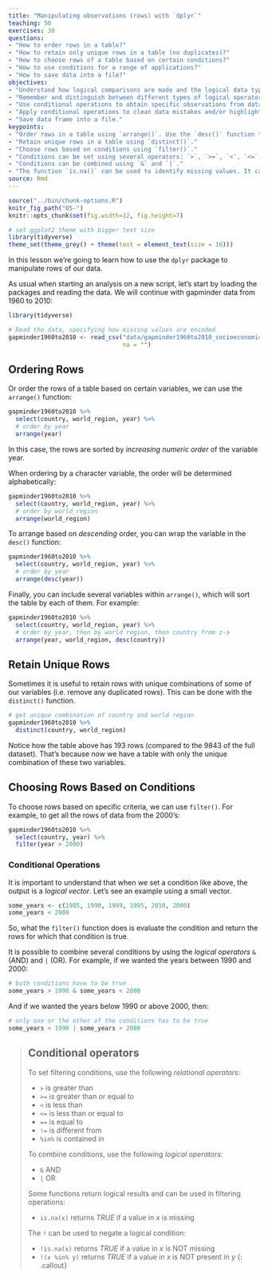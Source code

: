 ```yaml
---
title: "Manipulating observations (rows) with `dplyr`"
teaching: 50
exercises: 30
questions:
- "How to order rows in a table?"
- "How to retain only unique rows in a table (no duplicates)?"
- "How to choose rows of a table based on certain conditions?"
- "How to use conditions for a range of applications?"
- "How to save data into a file?"
objectives: 
- "Understand how logical comparisons are made and the logical data type."
- "Remember and distinguish between different types of logical operators."
- "Use conditional operations to obtain specific observations from data using the `filter()` function."
- "Apply conditional operations to clean data mistakes and/or highlight elements of interest in graphs using the `ifelse()` function."
- "Save data frame into a file."
keypoints:
- "Order rows in a table using `arrange()`. Use the `desc()` function to sort in descending order."
- "Retain unique rows in a table using `distinct()`."
- "Choose rows based on conditions using `filter()`."
- "Conditions can be set using several operators: `>`, `>=`, `<`, `<=`, `==`, `!=`, `%in%`."
- "Conditions can be combined using `&` and `|`."
- "The function `is.na()` can be used to identify missing values. It can be negated `!is.na()` to find non-missing values."
source: Rmd
---
```


```r
source("../bin/chunk-options.R")
knitr_fig_path("05-")
knitr::opts_chunk$set(fig.width=12, fig.height=7) 
```

```r
# set ggplot2 theme with bigger text size
library(tidyverse)
theme_set(theme_grey() + theme(text = element_text(size = 16)))
```


In this lesson we're going to learn how to use the `dplyr` package to manipulate rows 
of our data. 

As usual when starting an analysis on a new script, let's start by loading the 
packages and reading the data. We will continue with gapminder data from 1960 to 2010:

```r
library(tidyverse)

# Read the data, specifying how missing values are encoded
gapminder1960to2010 <- read_csv("data/gapminder1960to2010_socioeconomic.csv", 
                                na = "")
```


## Ordering Rows

Or order the rows of a table based on certain variables, we can use the `arrange()` 
function:

```r
gapminder1960to2010 %>% 
  select(country, world_region, year) %>% 
  # order by year
  arrange(year)
```

In this case, the rows are sorted by _increasing numeric order_ of the variable 
year. 

When ordering by a character variable, the order will be determined alphabetically:

```r
gapminder1960to2010 %>% 
  select(country, world_region, year) %>% 
  # order by world_region
  arrange(world_region)
```

To arrange based on _descending_ order, you can wrap the variable in the `desc()`
function:

```r
gapminder1960to2010 %>% 
  select(country, world_region, year) %>% 
  # order by year
  arrange(desc(year))
```

Finally, you can include several variables within `arrange()`, which will sort the 
table by each of them. For example:

```r
gapminder1960to2010 %>% 
  select(country, world_region, year) %>% 
  # order by year, then by world region, then country from z-a
  arrange(year, world_region, desc(country))
```


## Retain Unique Rows

Sometimes it is useful to retain rows with unique combinations of some of our variables
(i.e. remove any duplicated rows). This can be done with the `distinct()` function. 

```r
# get unique combination of country and world region
gapminder1960to2010 %>% 
  distinct(country, world_region)
```

Notice how the table above has 193 rows (compared to the 9843 of the full dataset). 
That's because now we have a table with only the unique combination of these two variables. 


## Choosing Rows Based on Conditions

To choose rows based on specific criteria, we can use `filter()`. For example, 
to get all the rows of data from the 2000's:

```r
gapminder1960to2010 %>% 
  select(country, year) %>% 
  filter(year > 2000)
```


### Conditional Operations

It is important to understand that when we set a condition like above, the output 
is a _logical vector_. Let's see an example using a small vector.

```r
some_years <- c(1985, 1990, 1999, 1995, 2010, 2000)
some_years < 2000
```

So, what the `filter()` function does is evaluate the condition and return the rows 
for which that condition is true. 

It is possible to combine several conditions by using the _logical operators_ 
`&` (AND) and `|` (OR). For example, if we wanted the years between 1990 and 2000:

```r
# both conditions have to be true
some_years > 1990 & some_years < 2000
```

And if we wanted the years below 1990 or above 2000, then:

```r
# only one or the other of the conditions has to be true
some_years < 1990 | some_years > 2000
```


> ## Conditional  operators
> 
> To set filtering conditions, use the following _relational operators_:
> 
> - `>` is greater than
> - `>=` is greater than or equal to
> - `<` is less than
> - `<=` is less than or equal to
> - `==` is equal to
> - `!=` is different from
> - `%in%` is contained in
> 
> To combine conditions, use the following _logical operators_:
> 
> - `&` AND
> - `|` OR
> 
> Some functions return logical results and can be used in filtering operations:
> 
> - `is.na(x)` returns _TRUE_ if a value in _x_ is missing
> 
> The `!` can be used to negate a logical condition:
> 
> - `!is.na(x)` returns _TRUE_ if a value in _x_ is NOT missing
> - `!(x %in% y)` returns _TRUE_ if a value in _x_ is NOT present in _y_
{: .callout}

<!--
Let's see an example on how we can combine the `filter()` function with plotting. 

In Hans Rosling's TED Talk, he compared the change in `income_per_person` and `child_mortality` 
between three countries: Uganda, Brazil and South Korea. 

```r
gapminder1960to2010 %>% 
  filter(country %in% c("Uganda", "Brazil", "South Korea")) %>% 
  arrange(country, year) %>% 
  ggplot(aes(income_per_person, child_mortality)) +
  geom_path(aes(colour = country), arrow = arrow())
```


DO THESE AS EXERCISE

How many rows of data are not missing values for `life_expectancy` and `children_per_woman`?

Try and recreate the graph below, which shows the relationship between `children_per_woman`
and `life_expectancy` across three specific decades. 

```r
gapminder1960to2010 %>% 
  mutate(population_total = population_male + population_female) %>% 
  filter(year %in% c(1960, 1990, 2010)) %>% 
  ggplot(aes(children_per_woman, life_expectancy)) +
  geom_point(aes(size = population_total, colour = world_region)) +
  facet_grid(cols = vars(year)) +
  scale_colour_brewer(palette = "Dark2") +
  labs(x = "Fertility Rate (children per woman)", y = "Life Expectancy (years)", 
       size = "Total Population", colour = "Region")
```

One of the countries seems to stand out from the general trend in 1960. Can you 
identify which country that is? Can you plot how its `life_expectancy` changed 
over time compared to your own country?

```r
gapminder1960to2010 %>% 
  filter(year == 1960 & children_per_woman < 5 & life_expectancy < 35)
```

```r
gapminder1960to2010 %>% 
  filter(country %in% c("China", "Portugal")) %>% 
  ggplot(aes(x = year, y = life_expectancy)) +
  geom_line(aes(colour = country))
```


USE THIS EXERCISE WITH `filter()` AND `arrange()` TO IDENTIFY THE COUNTRIES

> How did the difference in life expectancy between male and female change over time for each country? 
> (hint: use the aesthetic `group = country` within `geom_line()` to have a line for each country).
> > 
> > Here is the line plot showing the change of this difference over time. 
> > There are two countries that have very abrupt change in the 80s 
> > ([possible reason](https://en.wikipedia.org/wiki/Iran%E2%80%93Iraq_War)). 
> > 
> > ```{r}
> > gapminder1960to2010 %>% 
> >   mutate(life_expectancy_female_minus_male = life_expectancy_female - life_expectancy_male) %>% 
> >   ggplot(aes(year, life_expectancy_female_minus_male)) +
> >   geom_line(aes(group = country))
> > ```



## Filtering Missing Values

As noted in the callout box above, the `is.na()` function can be used to as the 
question of whether a value is missing or not. 

For example, the following would return the rows where the value 

- include `drop_na()` or not?


## Using `ifelse`

- fix `ifelse(life_expectancy_male == -999, NA, life_expectancy_male)`
- use `ifelse` to highlight a country amidst all other countries
- include `na_if()` or not?




## Exercise

Create a clean version of the table:

- saving cleaned version of our data: `write_csv()`
-->


